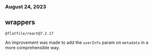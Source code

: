 ### August 24, 2023

## wrappers

`@flatfile/react@7.2.17`

An improvement was made to add the `userInfo` param on `metadata` in a more comprehensible way.
